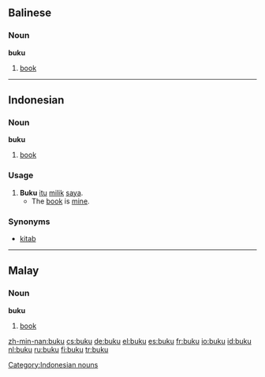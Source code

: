 ==Balinese==

===Noun===
'''buku'''

# [[book]]

----

==Indonesian==

===Noun===
'''buku'''

# [[book]]

===Usage===
{{rfc-header|Usage}}
# '''Buku''' [[itu]] [[milik]] [[saya]].
#* The [[book]] is [[mine]].

===Synonyms===
* [[kitab]]

[[Category:Indonesian nouns]]

----

==Malay==

===Noun===
'''buku'''

# [[book]]

[[zh-min-nan:buku]]
[[cs:buku]]
[[de:buku]]
[[el:buku]]
[[es:buku]]
[[fr:buku]]
[[io:buku]]
[[id:buku]]
[[nl:buku]]
[[ru:buku]]
[[fi:buku]]
[[tr:buku]]